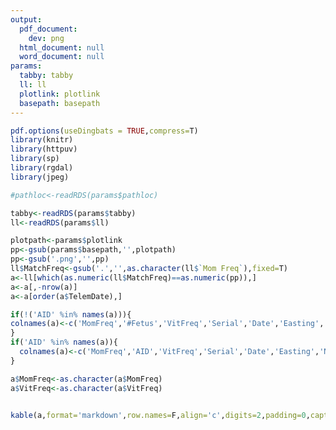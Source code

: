```yaml
---
output:
  pdf_document:
    dev: png
  html_document: null
  word_document: null
params:
  tabby: tabby
  ll: ll
  plotlink: plotlink
  basepath: basepath
---
```


\pdfminorversion=5 
\pdfcompresslevel=9
\pdfobjcompresslevel=2
```r
pdf.options(useDingbats = TRUE,compress=T)
library(knitr)
library(httpuv)
library(sp)
library(rgdal)
library(jpeg)

#pathloc<-readRDS(params$pathloc)

tabby<-readRDS(params$tabby)
ll<-readRDS(params$ll)
```

\begin{figure}[h]
\centerline{\includegraphics{`r params$plotlink`}}
\end{figure}

```r
plotpath<-params$plotlink
pp<-gsub(params$basepath,'',plotpath)
pp<-gsub('.png','',pp)
ll$MatchFreq<-gsub('.','',as.character(ll$`Mom Freq`),fixed=T)
a<-ll[which(as.numeric(ll$MatchFreq)==as.numeric(pp)),]
a<-a[,-nrow(a)]
a<-a[order(a$TelemDate),]

if(!('AID' %in% names(a))){
colnames(a)<-c('MomFreq','#Fetus','VitFreq','Serial','Date','Easting','Northing')
}
if('AID' %in% names(a)){
  colnames(a)<-c('MomFreq','AID','VitFreq','Serial','Date','Easting','Northing')
}

a$MomFreq<-as.character(a$MomFreq)
a$VitFreq<-as.character(a$VitFreq)


kable(a,format='markdown',row.names=F,align='c',digits=2,padding=0,caption='Non Birth Freqs')

```
